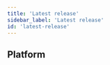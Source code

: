 ```yaml
---
title: 'Latest release'
sidebar_label: 'Latest release'
id: 'latest-release'
---
```



## Platform

<Grid container>
  <Grid item xs={12} md={12} sx={{padding: '1%'}}>
    <ReleaseCard
      blogLink="https://genesis.global/blog/genesis-release-8-11/"
      releaseNotesLink="/8/8.11/"
      imageName="Release-8.11.png"
      imageAltText="8.11 Release"
    />
  </Grid>
</Grid>